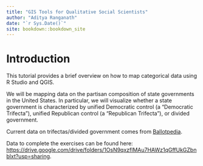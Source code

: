 ```yaml
--- 
title: "GIS Tools for Qualitative Social Scientists"
author: "Aditya Ranganath"
date: "`r Sys.Date()`"
site: bookdown::bookdown_site
---
```

# Introduction

This tutorial provides a brief overview on how to map categorical data using R Studio and QGIS. 

We will be mapping data on the partisan composition of state governments in the United States. In particular, we will visualize whether a state government is characterized by unified Democratic control (a "Democratic Trifecta"), unified Republican control (a "Republican Trifecta"), or divided government. 

Current data on trifectas/divided government comes from  [Ballotpedia](https://www.google.com/search?client=firefox-b-1-d&q=ballotpedia+trifectas). 

Data to complete the exercises can be found here: [https://drive.google.com/drive/folders/1OsN9qxzflMAu7HAWz1qGffUkGZbnblxt?usp=sharing](https://drive.google.com/drive/folders/1OsN9qxzflMAu7HAWz1qGffUkGZbnblxt?usp=sharing). 